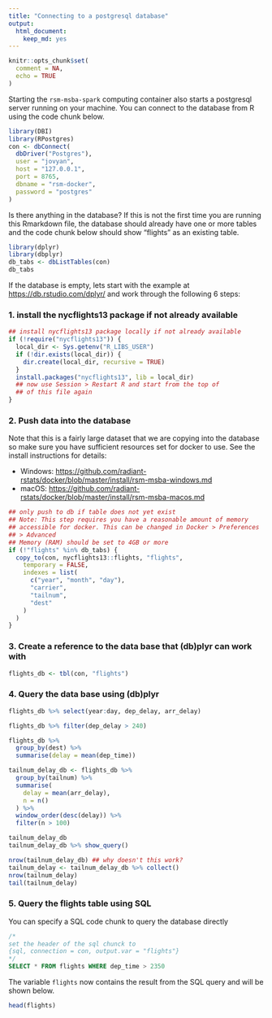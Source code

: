 ```yaml
---
title: "Connecting to a postgresql database"
output: 
  html_document: 
    keep_md: yes
---
```


```r
knitr::opts_chunk$set(
  comment = NA,
  echo = TRUE
)
```

Starting the `rsm-msba-spark` computing container also starts a postgresql server running on your machine. You can connect to the database from R using the code chunk below.

```r
library(DBI)
library(RPostgres)
con <- dbConnect(
  dbDriver("Postgres"),
  user = "jovyan",
  host = "127.0.0.1",
  port = 8765,
  dbname = "rsm-docker",
  password = "postgres"
)
```

Is there anything in the database? If this is not the first time you are running this Rmarkdown file, the database should already have one or more tables and the code chunk below should show "flights" as an existing table.

```r
library(dplyr)
library(dbplyr)
db_tabs <- dbListTables(con)
db_tabs
```

If the database is empty, lets start with the example at <a href="https://db.rstudio.com/dplyr/" target="_blank">https://db.rstudio.com/dplyr/</a> and work through the following 6 steps:

### 1. install the nycflights13 package if not already available

```r
## install nycflights13 package locally if not already available
if (!require("nycflights13")) {
  local_dir <- Sys.getenv("R_LIBS_USER")
  if (!dir.exists(local_dir)) {
    dir.create(local_dir, recursive = TRUE)
  }
  install.packages("nycflights13", lib = local_dir)
  ## now use Session > Restart R and start from the top of
  ## of this file again
}
```

### 2. Push data into the database 

Note that this is a fairly large dataset that we are copying into the database so make sure you have sufficient resources set for docker to use. See the install instructions for details:

* Windows: <a href="https://github.com/radiant-rstats/docker/blob/master/install/rsm-msba-windows.md" target="_blank">
https://github.com/radiant-rstats/docker/blob/master/install/rsm-msba-windows.md</a>
* macOS: <a href="https://github.com/radiant-rstats/docker/blob/master/install/rsm-msba-macos.md" target="_blank"> https://github.com/radiant-rstats/docker/blob/master/install/rsm-msba-macos.md</a>

```r
## only push to db if table does not yet exist
## Note: This step requires you have a reasonable amount of memory
## accessible for docker. This can be changed in Docker > Preferences
## > Advanced   
## Memory (RAM) should be set to 4GB or more
if (!"flights" %in% db_tabs) {
  copy_to(con, nycflights13::flights, "flights",
    temporary = FALSE,
    indexes = list(
      c("year", "month", "day"),
      "carrier",
      "tailnum",
      "dest"
    )
  )
}
```

### 3. Create a reference to the data base that (db)plyr can work with

```r
flights_db <- tbl(con, "flights")
```

### 4. Query the data base using (db)plyr

```r
flights_db %>% select(year:day, dep_delay, arr_delay)
```

```r
flights_db %>% filter(dep_delay > 240)
```

```r
flights_db %>%
  group_by(dest) %>%
  summarise(delay = mean(dep_time))
```

```r
tailnum_delay_db <- flights_db %>% 
  group_by(tailnum) %>%
  summarise(
    delay = mean(arr_delay),
    n = n()
  ) %>%
  window_order(desc(delay)) %>%
  filter(n > 100)

tailnum_delay_db
tailnum_delay_db %>% show_query()
```

```r
nrow(tailnum_delay_db) ## why doesn't this work?
tailnum_delay <- tailnum_delay_db %>% collect()
nrow(tailnum_delay)
tail(tailnum_delay)
```

### 5. Query the flights table using SQL

You can specify a SQL code chunk to query the database directly

```sql
/* 
set the header of the sql chunck to
{sql, connection = con, output.var = "flights"}
*/
SELECT * FROM flights WHERE dep_time > 2350
```

The variable `flights` now contains the result from the SQL query and will be shown below.

```r
head(flights)
```
